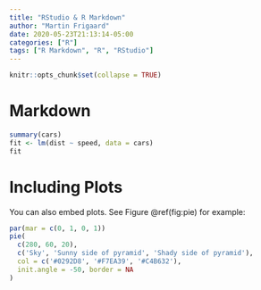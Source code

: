 ```yaml
---
title: "RStudio & R Markdown"
author: "Martin Frigaard"
date: 2020-05-23T21:13:14-05:00
categories: ["R"]
tags: ["R Markdown", "R", "RStudio"]
---
```


```r
knitr::opts_chunk$set(collapse = TRUE)
```

# Markdown



```r
summary(cars)
fit <- lm(dist ~ speed, data = cars)
fit
```

# Including Plots

You can also embed plots. See Figure \@ref(fig:pie) for example:

```r
par(mar = c(0, 1, 0, 1))
pie(
  c(280, 60, 20),
  c('Sky', 'Sunny side of pyramid', 'Shady side of pyramid'),
  col = c('#0292D8', '#F7EA39', '#C4B632'),
  init.angle = -50, border = NA
)
```
